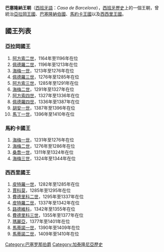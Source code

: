{{Unreferenced|time=2020-10-12T00:00:43+00:00}}
{{Royal house
|surname     = 巴塞隆納王朝
|country     = [[西班牙|西班牙]]、[[義大利|義大利]]
|coat of arms= Arms of Eleanor of Provence.svg
|image_size  = 75px
|titles      = [[亞拉岡君主列表|亞拉岡國王]]<br>[[馬略卡王國|馬約卡國王]]<br>[[西西里君主列表|西西里國王/女王]]<br>[[巴塞隆納伯爵|巴塞隆納伯爵]]
|founder     =[[阿方索二世_(亞拉岡)|阿方索二世]]
|final ruler = [[馬丁一世_(亞拉岡)|馬丁一世]]
|deposition  = 1410年
}}

'''巴塞隆納王朝'''（[[西班牙語|西班牙語]]：''Casa de Barcelona''），[[西班牙歷史|西班牙歷史]]上的一個王朝，曾統治[[阿拉贡王国|亞拉岡王國]]、[[巴塞隆納伯國|巴塞隆納伯國]]、[[馬略卡王國|馬約卡王國]]以及[[西西里王國|西西里王國]]。

== 國王列表 ==
=== 亞拉岡國王 ===
# [[阿方索二世_(亞拉岡)|阿方索二世]]，1164年至1196年在位
# [[佩德羅二世_(亞拉岡)|佩德羅二世]]，1196年至1213年在位
# [[海梅一世|海梅一世]]，1213年至1276年在位
# [[佩德羅三世_(亞拉岡)|佩德羅三世]]，1276年至1285年在位
# [[阿方索三世_(亞拉岡)|阿方索三世]]，1285年至1291年在位
# [[海梅二世_(亞拉岡)|海梅二世]]，1291年至1327年在位
# [[阿方索四世_(亞拉岡)|阿方索四世]]，1327年至1336年在位
# [[佩德羅四世_(亞拉岡)|佩德羅四世]]，1336年至1387年在位
# [[胡安一世_(亞拉岡)|胡安一世]]，1387年至1396年在位
# [[馬丁一世_(亞拉岡)|馬丁一世]]，1396年至1410年在位

=== 馬約卡國王 ===
# [[海梅一世|海梅一世]]，1231年至1276年在位
# [[海梅二世_(馬約卡)|海梅二世]]，1276年至1286年在位
# [[桑喬一世_(馬約卡)|桑喬一世]]，1311年至1324年在位
# [[海梅三世|海梅三世]]，1324年至1344年在位

=== 西西里國王 ===
# [[佩德羅三世_(亞拉岡)|皮特羅一世]]，1282年至1285年在位
# [[海梅二世_(亞拉岡)|賈科莫]]，1285年至1295年在位
# [[費德里科二世|費德里科二世]]，1295年至1337年在位
# [[皮特羅二世|皮特羅二世]]，1337年至1342年在位
# [[西西里的路德維科|路德維科]]，1342年至1355年在位
# [[費德里科三世|費德里科三世]]，1355年至1377年在位
# [[西西里的瑪麗亞|瑪麗亞]]，1377年至1401年在位
# [[馬蒂諾一世_(西西里)|馬蒂諾一世]]，1390年至1409年在位
# [[馬丁一世_(亞拉岡)|馬蒂諾二世]]，1409年至1410年在位

{{歐洲各國王室|西歐}}
{{Authority control}}

[[Category:巴塞罗那伯爵|Category:巴塞罗那伯爵]]
[[Category:加泰隆尼亞歷史|Category:加泰隆尼亞歷史]]